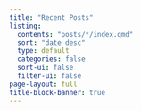 ```yaml
---
title: "Recent Posts"
listing:
  contents: "posts/*/index.qmd"
  sort: "date desc"
  type: default
  categories: false
  sort-ui: false
  filter-ui: false
page-layout: full
title-block-banner: true
---
```



